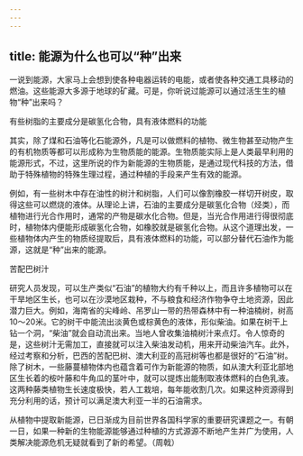 ```yaml
---
---
---
```

title: 能源为什么也可以“种”出来
---




一说到能源，大家马上会想到使各种电器运转的电能，或者使各种交通工具移动的燃油。这些能源大多源于地球的矿藏。可是，你听说过能源可以通过活生生的植物“种”出来吗？

有些树脂的主要成分是碳氢化合物，具有液体燃料的功能



其实，除了煤和石油等化石能源外，凡是可以做燃料的植物、微生物甚至动物产生的有机物质等都可以形成称为生物质能的能源。生物质能实际上是人类最早利用的能源形式，不过，这里所说的作为新能源的生物质能，是通过现代科技的方法，借助于特殊植物的特殊生理过程，通过种植的手段来产生有效的能源。

例如，有一些树木中存在油性的树汁和树脂，人们可以像割橡胶一样切开树皮，取得这些可以燃烧的液体。从理论上讲，石油的主要成分是碳氢化合物（烃类），而植物进行光合作用时，通常的产物是碳水化合物。但是，当光合作用进行得很彻底时，植物体内便能形成碳氢化合物，如橡胶就是碳氢化合物。从这个道理出发，一些植物体内产生的物质经提取后，具有液体燃料的功能，可以部分替代石油作为能源，这就是“种”出来的能源。

苦配巴树汁



研究人员发现，可以生产类似“石油”的植物大约有千种以上，而且许多植物可以在干旱地区生长，也可以在沙漠地区栽种，不与粮食和经济作物争夺土地资源，因此潜力巨大。例如，海南省的尖峰岭、吊罗山一带的热带森林中有一种油楠树，树高10～20米。它的树干中能流出淡黄色或棕黄色的液体，形似柴油。如果在树干上钻一个洞，“柴油”就会自动流出来。当地人曾收集油楠树汁来点灯。令人惊奇的是，这些树汁无需加工，直接就可以注入柴油发动机，用来开动柴油汽车。此外，经过考察和分析，巴西的苦配巴树、澳大利亚的高冠树等也都是很好的“石油”树。除了树木，一些藤蔓植物体内也蕴含着可作为新能源的物质，如从澳大利亚北部地区生长着的桉叶藤和牛角瓜的茎叶中，就可以提炼出能制取液体燃料的白色乳液。这两种藤类植物生长速度极快，若人工栽培，每年能收割几次。如果这种资源得到充分利用的话，预计可以满足澳大利亚一半的石油需求。



从植物中提取新能源，已日渐成为目前世界各国科学家的重要研究课题之一。有朝一日，如果一种新的生物能源能够通过种植的方式源源不断地产生并广为使用，人类解决能源危机无疑就看到了新的希望。（周戟）